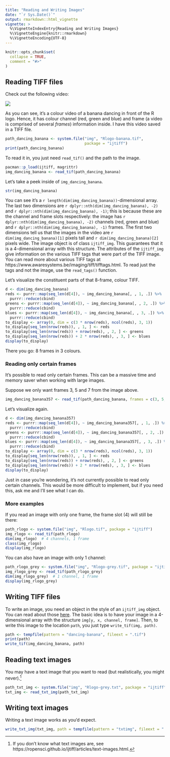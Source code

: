 ```yaml
---
title: "Reading and Writing Images"
date: "`r Sys.Date()`"
output: rmarkdown::html_vignette
vignette: >
  %\VignetteIndexEntry{Reading and Writing Images}
  %\VignetteEngine{knitr::rmarkdown}
  %\VignetteEncoding{UTF-8}
---
```


```r
knitr::opts_chunk$set(
  collapse = TRUE,
  comment = "#>"
)
```

## Reading TIFF files

Check out the following video:

![](`r system.file("img", "Rlogo-banana.gif", package = "ijtiff")`)

As you can see, it's a colour video of a banana dancing in front of the R logo. Hence, it has colour channel (red, green and blue) and frame (a video is comprised of several _frames_) information inside. I have this video saved in a TIFF file.

```r
path_dancing_banana <- system.file("img", "Rlogo-banana.tif",
                                   package = "ijtiff")
print(path_dancing_banana)
```

To read it in, you just need `read_tif()` and the path to the image.

```r
pacman::p_load(ijtiff, magrittr)
img_dancing_banana <- read_tif(path_dancing_banana)
```

Let's take a peek inside of `img_dancing_banana`.

```r
str(img_dancing_banana)
```

You can see it's a `r length(dim(img_dancing_banana))`-dimensional array. The last two dimensions are `r dplyr::nth(dim(img_dancing_banana), -2)` and `r dplyr::nth(dim(img_dancing_banana), -1)`; this is because these are the channel and frame slots respectively: the image has `r dplyr::nth(dim(img_dancing_banana), -2)` channels (red, green and blue) and `r dplyr::nth(dim(img_dancing_banana), -1)` frames. The first two dimensions tell us that the images in the video are `r dim(img_dancing_banana)[1]` pixels tall and `r dim(img_dancing_banana)[2]` pixels wide. The image object is of class `ijtiff_img`. This guarantees that it is a 4-dimensional array with this structure. The attributes of the `ijtiff_img` give information on the various TIFF tags that were part of the TIFF image. You can read more about various TIFF tags at https://www.awaresystems.be/imaging/tiff/tifftags.html. To read just the tags and not the image, use the `read_tags()` function.

Let's visualize the constituent parts of that 8-frame, colour TIFF.

```r
d <- dim(img_dancing_banana)
reds <- purrr::map(seq_len(d[4]), ~ img_dancing_banana[, , 1, .]) %>% 
  purrr::reduce(cbind)
greens <- purrr::map(seq_len(d[4]), ~ img_dancing_banana[, , 2, .]) %>% 
  purrr::reduce(cbind)
blues <- purrr::map(seq_len(d[4]), ~ img_dancing_banana[, , 3, .]) %>% 
  purrr::reduce(cbind)
to_display <- array(0, dim = c(3 * nrow(reds), ncol(reds), 3, 1))
to_display[seq_len(nrow(reds)), , 1, ] <- reds
to_display[seq_len(nrow(reds)) + nrow(reds), , 2, ] <- greens
to_display[seq_len(nrow(reds)) + 2 * nrow(reds), , 3, ] <- blues
display(to_display)
```

There you go: 8 frames in 3 colours.


### Reading only certain frames

It's possible to read only certain frames. This can be a massive time and memory saver when working with large images.

Suppose we only want frames 3, 5 and 7 from the image above.

```r
img_dancing_banana357 <- read_tif(path_dancing_banana, frames = c(3, 5, 7))
```

Let's visualize again.

```r
d <- dim(img_dancing_banana357)
reds <- purrr::map(seq_len(d[4]), ~ img_dancing_banana357[, , 1, .]) %>% 
  purrr::reduce(cbind)
greens <- purrr::map(seq_len(d[4]), ~ img_dancing_banana357[, , 2, .]) %>% 
  purrr::reduce(cbind)
blues <- purrr::map(seq_len(d[4]), ~ img_dancing_banana357[, , 3, .]) %>% 
  purrr::reduce(cbind)
to_display <- array(0, dim = c(3 * nrow(reds), ncol(reds), 3, 1))
to_display[seq_len(nrow(reds)), , 1, ] <- reds
to_display[seq_len(nrow(reds)) + nrow(reds), , 2, ] <- greens
to_display[seq_len(nrow(reds)) + 2 * nrow(reds), , 3, ] <- blues
display(to_display)
```

Just in case you're wondering, it's not currently possible to read only certain channels. This would be more difficult to implement, but if you need this, ask me and I'll see what I can do.

### More examples

If you read an image with only one frame, the frame slot (4) will still be there:

```r
path_rlogo <- system.file("img", "Rlogo.tif", package = "ijtiff")
img_rlogo <- read_tif(path_rlogo) 
dim(img_rlogo)  # 4 channels, 1 frame
class(img_rlogo)
display(img_rlogo)
```

You can also have an image with only 1 channel:

```r
path_rlogo_grey <- system.file("img", "Rlogo-grey.tif", package = "ijtiff")
img_rlogo_grey <- read_tif(path_rlogo_grey)
dim(img_rlogo_grey)  # 1 channel, 1 frame
display(img_rlogo_grey)
```



## Writing TIFF files

To write an image, you need an object in the style of an `ijtiff_img` object. You can read about those [here](https://ropensci.github.io/ijtiff/reference/ijtiff_img.html). The basic idea is to have your image in a 4-dimensional array with the structure `img[y, x, channel, frame]`. Then, to write this image to the location `path`, you just type `write_tif(img, path)`. 

```r
path <- tempfile(pattern = "dancing-banana", fileext = ".tif")
print(path)
write_tif(img_dancing_banana, path)
```



## Reading text images

You may have a text image that you want to read (but realistically, you might never).^[If you don't know what text images are, see https://ropensci.github.io/ijtiff/articles/text-images.html.]

```r
path_txt_img <- system.file("img", "Rlogo-grey.txt", package = "ijtiff")
txt_img <- read_txt_img(path_txt_img)
```


## Writing text images

Writing a text image works as you'd expect.

```r
write_txt_img(txt_img, path = tempfile(pattern = "txtimg", fileext = ".txt"))
```